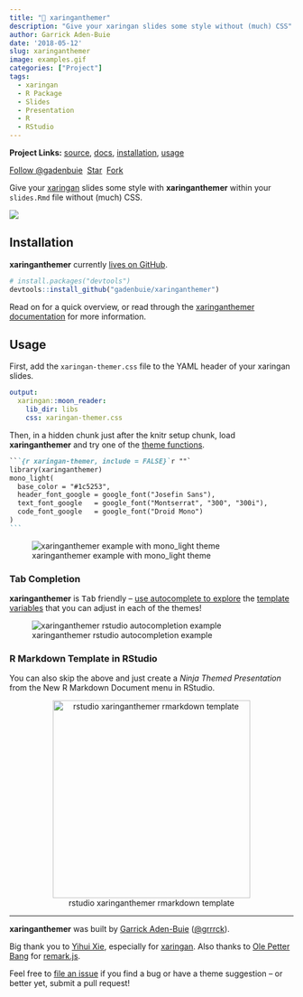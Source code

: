 ```yaml
---
title: "🎨 xaringanthemer"
description: "Give your xaringan slides some style without (much) CSS"
author: Garrick Aden-Buie
date: '2018-05-12'
slug: xaringanthemer
image: examples.gif
categories: ["Project"]
tags:
  - xaringan
  - R Package
  - Slides
  - Presentation
  - R
  - RStudio
---
```


[xt-src]: https://github.com/gadenbuie/xaringanthemer
[devtools]: https://github.com/r-lib/devtools
[xaringan]: https://github.com/yihui/xaringan
[xt-docs]: https://pkg.garrickadenbuie.com/xaringanthemer

**Project Links:** [source][xt-src], [docs][xt-docs], [installation](#installation), [usage](#usage)

<!-- https://buttons.github.io/ -->
<a class="github-button" href="https://github.com/gadenbuie" data-show-count="true" aria-label="Follow @gadenbuie on GitHub">Follow &commat;gadenbuie</a>&nbsp;
<a class="github-button" href="https://github.com/gadenbuie/xaringanthemer" data-icon="octicon-star" data-show-count="true" aria-label="Star gadenbuie/xaringanthemer on GitHub">Star</a>&nbsp;
<a class="github-button" href="https://github.com/gadenbuie/xaringanthemer/fork" data-icon="octicon-repo-forked" data-show-count="true" aria-label="Fork gadenbuie/xaringanthemer on GitHub">Fork</a>

Give your [xaringan] slides some style with **xaringanthemer** within your `slides.Rmd` file without (much) CSS.

![](examples.gif)

## Installation

**xaringanthemer** currently [lives on GitHub][xt-src].

```r
# install.packages("devtools")
devtools::install_github("gadenbuie/xaringanthemer")
```

Read on for a quick overview, or read through the [xaringanthemer documentation][xt-docs] for more information.

## Usage

<!-- Set link to theme-settings, template-variables, theme functions -->
[theme-settings]: https://pkg.garrickadenbuie.com/xaringanthemer/articles/xaringanthemer.html#theme-settings
[template-variables]: https://pkg.garrickadenbuie.com/xaringanthemer/articles/template-variables.html
[theme-functions]: https://pkg.garrickadenbuie.com/xaringanthemer/articles/singles/themes.html

First, add the `xaringan-themer.css` file to the YAML header of your xaringan slides.

```yaml
output:
  xaringan::moon_reader:
    lib_dir: libs
    css: xaringan-themer.css
```

Then, in a hidden chunk just after the knitr setup chunk, load **xaringanthemer** and try one of the [theme functions][theme-functions].

````markdown
```{r xaringan-themer, include = FALSE}`r ""`
library(xaringanthemer)
mono_light(
  base_color = "#1c5253",
  header_font_google = google_font("Josefin Sans"),
  text_font_google   = google_font("Montserrat", "300", "300i"),
  code_font_google   = google_font("Droid Mono")
)
```
````

![xaringanthemer example with mono_light theme](example_mono_light_1c5253.png)


### Tab Completion

**xaringanthemer** is <kbd>Tab</kbd> friendly -- [use autocomplete to explore][theme-settings] the [template variables][template-variables] that you can adjust in each of the themes!

![xaringanthemer rstudio autocompletion example](xaringanthemer-rstudio-help.gif)

### R Markdown Template in RStudio

You can also skip the above and just create a *Ninja Themed Presentation* from the New R Markdown Document menu in RStudio.

<center>
![rstudio xaringanthemer rmarkdown template](rmarkdown-template-screenshot.png){width=350px}
</center>


***

[xaringan]: https://github.com/yihui/xaringan
[remarkjs]: https://github.com/gnab/remark

**xaringanthemer** was built by [Garrick Aden-Buie](https://www.garrickadenbuie.com) ([&commat;grrrck](https://twitter.com/grrrck)).

Big thank you to [Yihui Xie](https://yihui.name), especially for [xaringan].
Also thanks to [Ole Petter Bang](http://gnab.org) for [remark.js][remarkjs].

Feel free to [file an issue](https://github.com/gadenbuie/xaringanthemer/issues)
if you find a bug or have a theme suggestion -- or better yet, submit a pull request!
